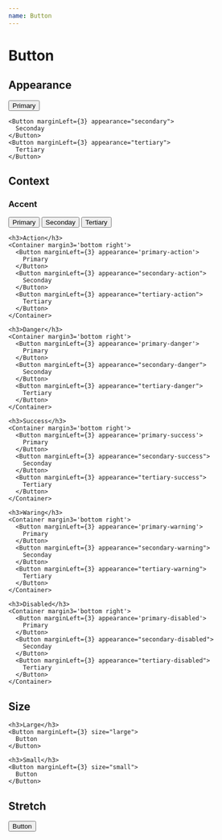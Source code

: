 ```yaml
---
name: Button
---
```



# Button

<Props of={Button} />

## Appearance

<Playground>
  <ThemeProvider>
    <Button marginLeft={3}>Primary</Button>

    <Button marginLeft={3} appearance="secondary">
      Seconday
    </Button>
    <Button marginLeft={3} appearance="tertiary">
      Tertiary
    </Button>

  </ThemeProvider>
</Playground>

## Context

<Playground>
  <ThemeProvider>
    <h3>Accent</h3>
    <Container margin3='bottom right'>
      <Button marginLeft={3} appearance='primary-accent'>
        Primary
      </Button>
      <Button marginLeft={3} appearance="secondary-accent">
        Seconday
      </Button>
      <Button marginLeft={3} appearance="tertiary-accent">
        Tertiary
      </Button>
    </Container>
    
    <h3>Action</h3>
    <Container margin3='bottom right'>
      <Button marginLeft={3} appearance='primary-action'>
        Primary
      </Button>
      <Button marginLeft={3} appearance="secondary-action">
        Seconday
      </Button>
      <Button marginLeft={3} appearance="tertiary-action">
        Tertiary
      </Button>
    </Container>

    <h3>Danger</h3>
    <Container margin3='bottom right'>
      <Button marginLeft={3} appearance='primary-danger'>
        Primary
      </Button>
      <Button marginLeft={3} appearance="secondary-danger">
        Seconday
      </Button>
      <Button marginLeft={3} appearance="tertiary-danger">
        Tertiary
      </Button>
    </Container>

    <h3>Success</h3>
    <Container margin3='bottom right'>
      <Button marginLeft={3} appearance='primary-success'>
        Primary
      </Button>
      <Button marginLeft={3} appearance="secondary-success">
        Seconday
      </Button>
      <Button marginLeft={3} appearance="tertiary-success">
        Tertiary
      </Button>
    </Container>

    <h3>Waring</h3>
    <Container margin3='bottom right'>
      <Button marginLeft={3} appearance='primary-warning'>
        Primary
      </Button>
      <Button marginLeft={3} appearance="secondary-warning">
        Seconday
      </Button>
      <Button marginLeft={3} appearance="tertiary-warning">
        Tertiary
      </Button>
    </Container>

    <h3>Disabled</h3>
    <Container margin3='bottom right'>
      <Button marginLeft={3} appearance='primary-disabled'>
        Primary
      </Button>
      <Button marginLeft={3} appearance="secondary-disabled">
        Seconday
      </Button>
      <Button marginLeft={3} appearance="tertiary-disabled">
        Tertiary
      </Button>
    </Container>

  </ThemeProvider>
</Playground>

## Size

<Playground>
  <ThemeProvider>

    <h3>Large</h3>
    <Button marginLeft={3} size="large">
      Button
    </Button>

    <h3>Small</h3>
    <Button marginLeft={3} size="small">
      Button
    </Button>

  </ThemeProvider>
</Playground>

## Stretch

<Playground>
  <ThemeProvider>
    <Button stretch>Button</Button>
  </ThemeProvider>
</Playground>
